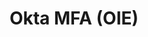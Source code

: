 ---
title: Okta MFA (OIE) 
id: okta-oie-mfa
description: ''
slug: /aokta-oie-mfa 
keywords: 
 - faq
 - help
pagination_next: null
pagination_prev: null
last_update: 
   date: 02/08/2022
   author: Patricia McPhee
draft: true
displayed_sidebar: secureWorkforceSidebar
---